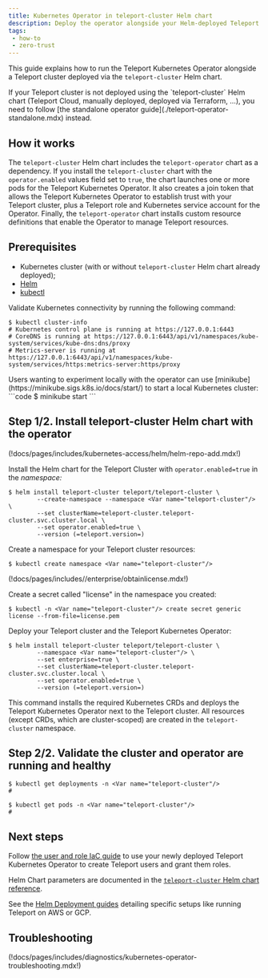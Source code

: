 ```yaml
---
title: Kubernetes Operator in teleport-cluster Helm chart
description: Deploy the operator alongside your Helm-deployed Teleport Cluster.
tags:
 - how-to
 - zero-trust
---
```


This guide explains how to run the Teleport Kubernetes Operator alongside a Teleport cluster
deployed via the `teleport-cluster` Helm chart.

<Admonition type="warning">
If your Teleport cluster is not deployed using the `teleport-cluster` Helm chart
(Teleport Cloud, manually deployed, deployed via Terraform, ...), you need to follow
[the standalone operator guide](./teleport-operator-standalone.mdx) instead.
</Admonition>

## How it works

The `teleport-cluster` Helm chart includes the `teleport-operator` chart as a
dependency. If you install the `teleport-cluster` chart with the
`operator.enabled` values field set to `true`, the chart launches one or more
pods for the Teleport Kubernetes Operator. It also creates a join token that
allows the Teleport Kubernetes Operator to establish trust with your Teleport
cluster, plus a Teleport role and Kubernetes service account for the Operator.
Finally, the `teleport-operator` chart installs custom resource definitions that
enable the Operator to manage Teleport resources.

## Prerequisites

- Kubernetes cluster (with or without `teleport-cluster` Helm chart already deployed);
- [Helm](https://helm.sh/docs/intro/quickstart/)
- [kubectl](https://kubernetes.io/docs/tasks/tools/)

Validate Kubernetes connectivity by running the following command:

```code
$ kubectl cluster-info
# Kubernetes control plane is running at https://127.0.0.1:6443
# CoreDNS is running at https://127.0.0.1:6443/api/v1/namespaces/kube-system/services/kube-dns:dns/proxy
# Metrics-server is running at https://127.0.0.1:6443/api/v1/namespaces/kube-system/services/https:metrics-server:https/proxy
```

<Admonition type="tip">
  Users wanting to experiment locally with the operator can use [minikube](https://minikube.sigs.k8s.io/docs/start/)
  to start a local Kubernetes cluster:
  ```code
  $ minikube start
  ```
</Admonition>

## Step 1/2. Install teleport-cluster Helm chart with the operator

(!docs/pages/includes/kubernetes-access/helm/helm-repo-add.mdx!)

Install the Helm chart for the Teleport Cluster with `operator.enabled=true`
in the <Var name="teleport-cluster"/> namespace:

<Tabs>
<TabItem scope="oss" label="Teleport Community Edition">

```code
$ helm install teleport-cluster teleport/teleport-cluster \
        --create-namespace --namespace <Var name="teleport-cluster"/> \
        --set clusterName=teleport-cluster.teleport-cluster.svc.cluster.local \
        --set operator.enabled=true \
        --version (=teleport.version=)
```
</TabItem>
<TabItem scope="enterprise" label="Teleport Enterprise">

Create a namespace for your Teleport cluster resources:

```code
$ kubectl create namespace <Var name="teleport-cluster"/>
```

(!docs/pages/includes//enterprise/obtainlicense.mdx!)

Create a secret called "license" in the namespace you created:

```code
$ kubectl -n <Var name="teleport-cluster"/> create secret generic license --from-file=license.pem
```

Deploy your Teleport cluster and the Teleport Kubernetes Operator:

```code
$ helm install teleport-cluster teleport/teleport-cluster \
        --namespace <Var name="teleport-cluster"/> \
        --set enterprise=true \
        --set clusterName=teleport-cluster.teleport-cluster.svc.cluster.local \
        --set operator.enabled=true \
        --version (=teleport.version=)
```
</TabItem>

</Tabs>

This command installs the required Kubernetes CRDs and deploys the Teleport Kubernetes Operator next to the Teleport
cluster. All resources (except CRDs, which are cluster-scoped) are created in the `teleport-cluster` namespace.

## Step 2/2. Validate the cluster and operator are running and healthy

```code
$ kubectl get deployments -n <Var name="teleport-cluster"/>
#

$ kubectl get pods -n <Var name="teleport-cluster"/>
#
```

## Next steps

Follow [the user and role IaC guide](../managing-resources/user-and-role.mdx) to use your newly
deployed Teleport Kubernetes Operator to create Teleport users and grant them
roles.

Helm Chart parameters are documented in the [`teleport-cluster` Helm chart reference](../../../reference/helm-reference/teleport-cluster.mdx).

See the [Helm Deployment guides](../../deploy-a-cluster/helm-deployments/helm-deployments.mdx) detailing specific setups like running Teleport on AWS or GCP.

## Troubleshooting

(!docs/pages/includes/diagnostics/kubernetes-operator-troubleshooting.mdx!)
